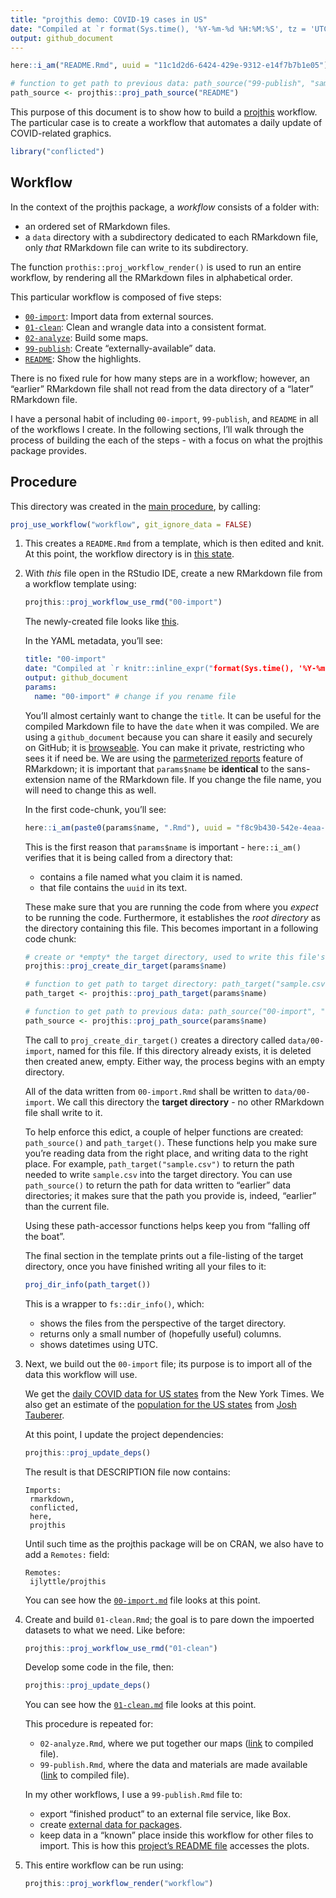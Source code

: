 ```yaml
---
title: "projthis demo: COVID-19 cases in US"
date: "Compiled at `r format(Sys.time(), '%Y-%m-%d %H:%M:%S', tz = 'UTC')` UTC"
output: github_document
---
```


```r
here::i_am("README.Rmd", uuid = "11c1d2d6-6424-429e-9312-e14f7b7b1e05")

# function to get path to previous data: path_source("99-publish", "sample.csv")
path_source <- projthis::proj_path_source("README")
```

This purpose of this document is to show how to build a [projthis](https://ijlyttle.github.io/projthis/) workflow. 
The particular case is to create a workflow that automates a daily update of COVID-related graphics.

```r
library("conflicted")
```

## Workflow

In the context of the projthis package, a *workflow* consists of a folder with:

- an ordered set of RMarkdown files.
- a `data` directory with a subdirectory dedicated to each RMarkdown file, only *that* RMarkdown file can write to its subdirectory.

The function `prothis::proj_workflow_render()` is used to run an entire workflow, by rendering all the RMarkdown files in alphabetical order.

This particular workflow is composed of five steps:

- [`00-import`](00-import.md): Import data from external sources.
- [`01-clean`](01-clean.md): Clean and wrangle data into a consistent format.
- [`02-analyze`](02-analyze.md): Build some maps.
- [`99-publish`](99-publish.md): Create "externally-available" data.
- [`README`](README.md): Show the highlights.

There is no fixed rule for how many steps are in a workflow; however, an "earlier" RMarkdown file shall not read from the data directory of a "later" RMarkdown file. 

I have a personal habit of including `00-import`, `99-publish`, and `README` in all of the workflows I create.
In the following sections, I'll walk through the process of building the each of the steps - with a focus on what the projthis package provides.

## Procedure

This directory was created in the [main procedure](../README.md), by calling:

```r
proj_use_workflow("workflow", git_ignore_data = FALSE)
```

1. This creates a `README.Rmd` from a template, which is then edited and knit. At this point, the workflow directory is in [this state](https://github.com/ijlyttle/covidStates/tree/create-workflow/workflow).

1. With *this* file open in the RStudio IDE, create a new RMarkdown file from a workflow template using:

   ```r
   projthis::proj_workflow_use_rmd("00-import")
   ```
   
   The newly-created file looks like [this](https://github.com/ijlyttle/covidStates/blob/5acbfc5bc1c898c1210455f2c921732e100069a7/workflow/00-import.Rmd).
   
   In the YAML metadata, you'll see:
   
   ```yaml
   title: "00-import"
   date: "Compiled at `r knitr::inline_expr("format(Sys.time(), '%Y-%m-%d %H:%M:%S', tz = 'UTC')")` UTC"
   output: github_document
   params:
     name: "00-import" # change if you rename file
   ```
   
   You'll almost certainly want to change the `title`.
   It can be useful for the compiled Markdown file to have the `date` when it was compiled.
   We are using a `github_document` because you can share it easily and securely on GitHub; it is [browseable](https://happygitwithr.com/workflows-browsability.html). 
   You can make it private, restricting who sees it if need be.
   We are using the [parmeterized reports](https://bookdown.org/yihui/rmarkdown/parameterized-reports.html) feature of RMarkdown; it is important that `params$name` be **identical** to the sans-extension name of the RMarkdown file.
   If you change the file name, you will need to change this as well.
   
   In the first code-chunk, you'll see:
   
   ```r
   here::i_am(paste0(params$name, ".Rmd"), uuid = "f8c9b430-542e-4eaa-b315-bad86866aa06")
   ```
   
   This is the first reason that `params$name` is important - `here::i_am()` verifies that it is being called from a directory that:
   
   - contains a file named what you claim it is named.
   - that file contains the `uuid` in its text.
   
   These make sure that you are running the code from where you *expect* to be running the code. 
   Furthermore, it establishes the *root directory* as the directory containing this file. 
   This becomes important in a following code chunk:
   
   ```r
   # create or *empty* the target directory, used to write this file's data: 
   projthis::proj_create_dir_target(params$name)
   
   # function to get path to target directory: path_target("sample.csv")
   path_target <- projthis::proj_path_target(params$name)
   
   # function to get path to previous data: path_source("00-import", "sample.csv")
   path_source <- projthis::proj_path_source(params$name)
   ```
   
   The call to `proj_create_dir_target()` creates a directory called `data/00-import`, named for this file.
   If this directory already exists, it is deleted then created anew, empty. 
   Either way, the process begins with an empty directory.
   
   All of the data written from `00-import.Rmd` shall be written to `data/00-import`. 
   We call this directory the **target directory** - no other RMarkdown file shall write to it. 
   
   To help enforce this edict, a couple of helper functions are created: `path_source()` and `path_target()`. 
   These functions help you make sure you're reading data from the right place, and writing data to the right place.
   For example, `path_target("sample.csv")` to return the path needed to write `sample.csv` into the target directory.
   You can use `path_source()` to return the path for data written to "earlier" data directories; it makes sure that the path you provide is, indeed, "earlier" than the current file.
   
   Using these path-accessor functions helps keep you from "falling off the boat".
   
   The final section in the template prints out a file-listing of the target directory, once you have finished writing all your files to it:
   
   ```r
   proj_dir_info(path_target())
   ```
   
   This is a wrapper to `fs::dir_info()`, which:
   
   - shows the files from the perspective of the target directory.
   - returns only a small number of (hopefully useful) columns.
   - shows datetimes using UTC.
   
1. Next, we build out the `00-import` file; its purpose is to import all of the data this workflow will use.  

   We get the [daily COVID data for US states](https://github.com/nytimes/covid-19-data/blob/master/us-states.csv) from the New York Times.
   We also get an estimate of the [population for the US states](https://github.com/JoshData/historical-state-population-csv/blob/primary/historical_state_population_by_year.csv) from [Josh Tauberer](https://github.com/JoshData).
   
   At this point, I update the project dependencies:
   
   ```r
   projthis::proj_update_deps()
   ```
   
   The result is that DESCRIPTION file now contains:
   
   ```
   Imports: 
    rmarkdown,
    conflicted,
    here,
    projthis
   ```
   
   Until such time as the projthis package will be on CRAN, we also have to add a `Remotes:` field:
   
   ```
   Remotes:
    ijlyttle/projthis
   ```
   
   You can see how the [`00-import.md`](https://github.com/ijlyttle/covidStates/blob/workflow-import/workflow/00-import.md) file looks at this point.

1. Create and build `01-clean.Rmd`; the goal is to pare down the impoerted datasets to what we need. Like before:

   ```r
   projthis::proj_workflow_use_rmd("01-clean")
   ```
   
   Develop some code in the file, then:
   
   ```r
   projthis::proj_update_deps()
   ```

   You can see how the [`01-clean.md`](https://github.com/ijlyttle/covidStates/blob/workflow-clean/workflow/01-clean.md) file looks at this point.
   
   This procedure is repeated for:
   
   - `02-analyze.Rmd`, where we put together our maps ([link](https://github.com/ijlyttle/covidStates/blob/workflow-analyze/workflow/02-analyze.md) to compiled file).
   - `99-publish.Rmd`, where the data and materials are made available ([link](https://github.com/ijlyttle/covidStates/blob/workflow-publish/workflow/99-publish.md) to compiled file).
   
   In my other workflows, I use a `99-publish.Rmd` file to:
   
   - export "finished product" to an external file service, like Box.
   - create [external data for packages](https://r-pkgs.org/data.html).
   - keep data in a "known" place inside this workflow for other files to import.
     This is how this [project's README file](https://raw.githubusercontent.com/ijlyttle/covidStates/master/README.md) accesses the plots.
   
1. This entire workflow can be run using:

   ```r
   projthis::proj_workflow_render("workflow")
   ```
   

